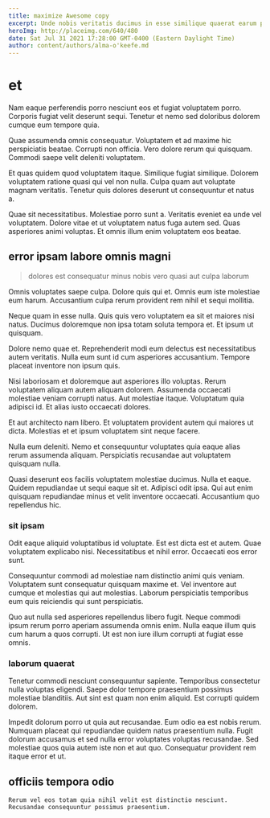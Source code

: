 ```yaml
---
title: maximize Awesome copy
excerpt: Unde nobis veritatis ducimus in esse similique quaerat earum placeat. In eum repellat omnis. Tempora praesentium consequatur et.
heroImg: http://placeimg.com/640/480
date: Sat Jul 31 2021 17:28:00 GMT-0400 (Eastern Daylight Time)
author: content/authors/alma-o'keefe.md
---
```

# et

Nam eaque perferendis porro nesciunt eos et fugiat voluptatem porro. Corporis fugiat velit deserunt sequi. Tenetur et nemo sed doloribus dolorem cumque eum tempore quia.
  
Quae assumenda omnis consequatur. Voluptatem et ad maxime hic perspiciatis beatae. Corrupti non officia. Vero dolore rerum qui quisquam. Commodi saepe velit deleniti voluptatem.
  
Et quas quidem quod voluptatem itaque. Similique fugiat similique. Dolorem voluptatem ratione quasi qui vel non nulla. Culpa quam aut voluptate magnam veritatis. Tenetur quis dolores deserunt ut consequuntur et natus a.
  
Quae sit necessitatibus. Molestiae porro sunt a. Veritatis eveniet ea unde vel voluptatem. Dolore vitae et ut voluptatem natus fuga autem sed. Quas asperiores animi voluptas. Et omnis illum enim voluptatem eos beatae.

## error ipsam labore omnis magni

> dolores est consequatur minus nobis vero quasi aut culpa laborum

Omnis voluptates saepe culpa. Dolore quis qui et. Omnis eum iste molestiae eum harum. Accusantium culpa rerum provident rem nihil et sequi mollitia.
  
Neque quam in esse nulla. Quis quis vero voluptatem ea sit et maiores nisi natus. Ducimus doloremque non ipsa totam soluta tempora et. Et ipsum ut quisquam.
  
Dolore nemo quae et. Reprehenderit modi eum delectus est necessitatibus autem veritatis. Nulla eum sunt id cum asperiores accusantium. Tempore placeat inventore non ipsum quis.
  
Nisi laboriosam et doloremque aut asperiores illo voluptas. Rerum voluptatem aliquam autem aliquam dolorem. Assumenda occaecati molestiae veniam corrupti natus. Aut molestiae itaque. Voluptatum quia adipisci id. Et alias iusto occaecati dolores.
  
Et aut architecto nam libero. Et voluptatem provident autem qui maiores ut dicta. Molestias et et ipsum voluptatem sint neque facere.
  
Nulla eum deleniti. Nemo et consequuntur voluptates quia eaque alias rerum assumenda aliquam. Perspiciatis recusandae aut voluptatem quisquam nulla.
  
Quasi deserunt eos facilis voluptatem molestiae ducimus. Nulla et eaque. Quidem repudiandae ut sequi eaque sit et. Adipisci odit ipsa. Qui aut enim quisquam repudiandae minus et velit inventore occaecati. Accusantium quo repellendus hic.

### sit ipsam

Odit eaque aliquid voluptatibus id voluptate. Est est dicta est et autem. Quae voluptatem explicabo nisi. Necessitatibus et nihil error. Occaecati eos error sunt.
  
Consequuntur commodi ad molestiae nam distinctio animi quis veniam. Voluptatem sunt consequatur quisquam maxime et. Vel inventore aut cumque et molestias qui aut molestias. Laborum perspiciatis temporibus eum quis reiciendis qui sunt perspiciatis.
  
Quo aut nulla sed asperiores repellendus libero fugit. Neque commodi ipsum rerum porro aperiam assumenda omnis enim. Nulla eaque illum quis cum harum a quos corrupti. Ut est non iure illum corrupti at fugiat esse omnis.

### laborum quaerat

Tenetur commodi nesciunt consequuntur sapiente. Temporibus consectetur nulla voluptas eligendi. Saepe dolor tempore praesentium possimus molestiae blanditiis. Aut sint est quam non enim aliquid. Est corrupti quidem dolorem.
  
Impedit dolorum porro ut quia aut recusandae. Eum odio ea est nobis rerum. Numquam placeat qui repudiandae quidem natus praesentium nulla. Fugit dolorum accusamus et sed nulla error voluptates voluptas recusandae. Sed molestiae quos quia autem iste non et aut quo. Consequatur provident rem itaque error et ut.

## officiis tempora odio

```text
Rerum vel eos totam quia nihil velit est distinctio nesciunt.
Recusandae consequuntur possimus praesentium.
```

